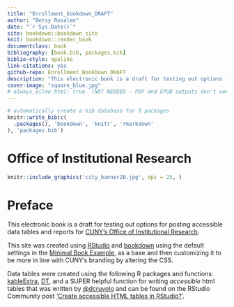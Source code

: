 ```yaml
--- 
title: "Enrollment_bookdown_DRAFT"
author: "Betsy Rosalen"
date: "`r Sys.Date()`"
site: bookdown::bookdown_site
knit: bookdown::render_book
documentclass: book
bibliography: [book.bib, packages.bib]
biblio-style: apalike
link-citations: yes
github-repo: Enrollment_BookDown_DRAFT
description: "This electronic book is a draft for testing out options for posting accessible data tables and reports for CUNY's Office of Institutional Research.  This site was created using RStudio and bookdown using the default settings in the [Minimal Book Example](https://github.com/rstudio/bookdown-demo), as a base and then customizing it to be more in line with CUNY's branding by altering the CSS."
cover-image: "square_blue.jpg"
# always_allow_html: true  (NOT NEEDED - PDF and EPUB outputs don't work with table options)
---
```


```r
# automatically create a bib database for R packages
knitr::write_bib(c(
  .packages(), 'bookdown', 'knitr', 'rmarkdown'
), 'packages.bib')
```

# Office of Institutional Research {-}

```r
knitr::include_graphics('city_banner2B.jpg', dpi = 25, )
```

# Preface {-}
 
This electronic book is a draft for testing out options for posting accessible data tables and reports for [CUNY's Office of Institutional Research](https://www.cuny.edu/about/administration/offices/oira/institutional/).  

This site was created using [RStudio](https://rstudio.com/) and [bookdown](https://bookdown.org/) using the default settings in the [Minimal Book Example](https://github.com/rstudio/bookdown-demo), as a base and then customizing it to be more in line with CUNY's branding by altering the CSS.  

Data tables were created using the following R packages and functions: [kableExtra](https://haozhu233.github.io/kableExtra/awesome_table_in_html.html), [DT](https://rstudio.github.io/DT/), and a SUPER helpful function for writing *accessible* html tables that was written by [\@dcruvolo](https://community.rstudio.com/u/dcruvolo) and can be found on the RStudio Community post ['Create accessible HTML tables in RStudio?'](https://community.rstudio.com/t/re-create-accessible-html-tables-in-rstudio/47173).
